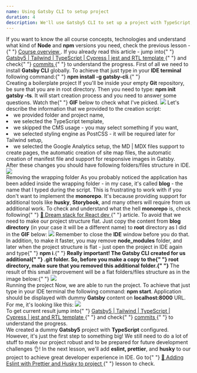 ```yaml
---
name: Using Gatsby CLI to setup project
duration: 4
description: We'll use Gatsby5 CLI to set up a project with TypeScript, MD | MDX syntax, Google Analytics support, and automatic site maps creation, we'll add a manifest file and support for the GatsbyImage component.
---
```


<Prelude label="Gatsby CLI setup">
  <Hint hasBg>
    If you want to know the all course concepts, technologies and understand
    what kind of <B>Node</B> and <B>npm</B> versions you need, check the
    previous lesson -{" "}
    <A href="/courses/modern-gatsby5-ecosystem-project-setup/introduction/course-overview/">
      Course overview
    </A>
    .
  </Hint>
  <Hint hasBg>
    If you already read this article - jump into{" "}
    <A
      outside
      href="https://github.com/polubis/Gatsby5-Tailwind-TypeScript-Cypress-jest-rtl-template"
    >
      Gatsby5 | Tailwind | TypeScript | Cypress | jest and RTL template
    </A>{" "}
    and check{" "}
    <A
      outside
      href="https://github.com/polubis/Gatsby5-Tailwind-TypeScript-Cypress-jest-rtl-template/commits/main"
    >
      commits
    </A>{" "}
    to understand the progress.
  </Hint>
  <M>
    First of all we need to install <B>Gatsby CLI</B> globally. To achieve that
    just type in your <B>IDE terminal</B> following command:{" "}
    <B>npm install -g gatsby-cli</B>.{" "}
  </M>
</Prelude>

<Section>
  <XL>Creating a boilerplate project</XL>
  <M>
    If you'll be inside your empty <B>Git</B> repository, be sure that you are
    in root directory. Then you need to type: <B>npm init gatsby -ts</B>. It
    will start creation process and you need to answer some questions. Watch the{" "}
    <B>GIF</B> below to check what I've picked.
  </M>
  <Image
    rolled
    src="https://raw.githubusercontent.com/polubis/Snippets-for-articles-and-lessons/main/modern-gatsby5-ecosystem-project-setup/cli-install-script-showcase.gif"
    description="The answers to create a project"
  />
  <M>Let's describe the information that we provided to the creation script:</M>
  <L ordered>
    <Li>we provided folder and project name,</Li>
    <Li>we selected the TypeScript template,</Li>
    <Li>we skipped the CMS usage - you may select something if you want,</Li>
    <Li>
      we selected styling engine as PostCSS - it will be required later for
      Tailwind setup,
    </Li>
    <Li>
      we selected the Google Analytics setup, the MD | MDX files support to
      create pages, the automatic creation of site map files, the automatic
      creation of manifest file and support for responsive images in Gatsby.
    </Li>
  </L>
  <M>
    After these changes you should have following folders/files structure in
    IDE.
  </M>
  <Image
    src="https://raw.githubusercontent.com/polubis/Snippets-for-articles-and-lessons/main/modern-gatsby5-ecosystem-project-setup/folders-files-structure.png"
    description="Folders and files structure"
  />
</Section>

<Section>
  <XL>Removing the wrapping folder</XL>
  <M>
    As you probably noticed the application has been added inside the wrapping
    folder - in my case, it's called <B>blog</B> - the name that I typed during
    the script. This is frustrating to work with if you don't want to implement
    the <B>monorepo</B>. It's because providing support for additional tools
    like <B>husky</B>, <B>Storybook</B>, and many others will require from us
    additional work.
  </M>
  <Hint hasBg>
    To check and understand what the hell <B>monorepo</B> is, check following{" "}
    <A
      outside
      href="https://greenonsoftware.com/articles/thoughts/dream-stack-for-react-dev/"
    >
      🌟 Dream stack for React dev
    </A>{" "}
    article.
  </Hint>
  <M>
    To avoid that we need to make our project structure flat. Just copy the
    content from <B>blog directory</B> (in your case it will be a different
    name) to <B>root</B> directory as I did in the <B>GIF</B> below:
  </M>
  <Image
    rolled
    src="https://raw.githubusercontent.com/polubis/Snippets-for-articles-and-lessons/main/modern-gatsby5-ecosystem-project-setup/making-project-flat.gif"
    description="The project is flat now!"
  />
  <M>
    Remember to close the <B>IDE</B> window before you do that. In addition, to
    make it faster, you may remove <B>node_modules</B> folder, and later when
    the project structure is flat - just open the project in IDE again and type{" "}
    <B>npm i</B>.{" "}
  </M>
  <M>
    <B>
      Really important! The <B>Gatsby CLI</B> created for us additional{" "}
      <B>.git</B> folder. So, before you make a copy to the{" "}
      <B>root directory</B>, make sure that you removed this additional
      folder.{" "}
    </B>
  </M>
  <M>
    The result of this small improvement will be a flat folders/files structure
    as in the image below:{" "}
  </M>
  <Image
    src="https://raw.githubusercontent.com/polubis/Snippets-for-articles-and-lessons/main/modern-gatsby5-ecosystem-project-setup/flat-folders-files.png"
    description="We are ready to go!"
  />
</Section>

<Section>
  <XL>Running the project</XL>
  <M>
    Now, we are able to run the project. To achieve that just type in your IDE
    terminal the following command: <B>npm start</B>. Application should be
    displayed with dummy <B>Gatsby</B> content on <B>localhost:8000</B> URL. For
    me, it's looking like this:
  </M>
  <Image
    src="https://raw.githubusercontent.com/polubis/Snippets-for-articles-and-lessons/main/modern-gatsby5-ecosystem-project-setup/runs-at-8000.png"
    description="Project works!"
  />
</Section>

<Example label="The result">
  <M>
    To get current result jump into{" "}
    <A
      outside
      href="https://github.com/polubis/Gatsby5-Tailwind-TypeScript-Cypress-jest-rtl-template"
    >
      Gatsby5 | Tailwind | TypeScript | Cypress | jest and RTL template
    </A>{" "}
    and check{" "}
    <A
      outside
      href="https://github.com/polubis/Gatsby5-Tailwind-TypeScript-Cypress-jest-rtl-template/commits/main"
    >
      commits
    </A>{" "}
    to understand the progress.
  </M>
</Example>

<Summary label="Conclusions and next steps">
  <M>
    We created a dummy <B>Gatsby5</B> project with <B>TypeScript</B> configured.
    However, it's just the first step to something big! We still need to do a
    lot of stuff to make our project robust and to be prepared for future
    development challenges 👌!
  </M>
  <M>
    In the next lesson, we'll add <B>eslint, prettier</B>, and <B>husky</B> to
    our project to achieve great developer experience in IDE. Go to{" "}
    <A href="/courses/modern-gatsby5-ecosystem-project-setup/creating-project/adding-eslint-with-prettier-and-husky-to-project/">
      🌟 Adding Eslint with Prettier and Husky to project
    </A>{" "}
    lesson to check.
  </M>
</Summary>
